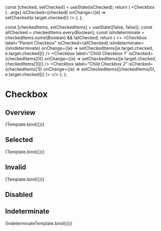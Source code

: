 



<Meta title="Components/Forms/Checkbox" component={Checkbox} />

  const [checked, setChecked] = useState(isChecked);
  return (
    <Checkbox
      {...args}
      isChecked={checked}
      onChange={(e) => setChecked(e.target.checked)}
    />
  );
};

  const [checkedItems, setCheckedItems] = useState([false, false]);
  const allChecked = checkedItems.every(Boolean);
  const isIndeterminate = checkedItems.some(Boolean) && !allChecked;
  return (
    <>
      <Checkbox
        label="Parent Checkbox"
        isChecked={allChecked}
        isIndeterminate={isIndeterminate}
        onChange={(e) => setCheckedItems([e.target.checked, e.target.checked])}
      />
      <Stack pl="lg" mt="s" spacing="s">
        <Checkbox
          label="Child Checkbox 1"
          isChecked={checkedItems[0]}
          onChange={(e) => setCheckedItems([e.target.checked, checkedItems[1]])}
        />
        <Checkbox
          label="Child Checkbox 2"
          isChecked={checkedItems[1]}
          onChange={(e) => setCheckedItems([checkedItems[0], e.target.checked])}
        />
      </Stack>
    </>
  );
};

# Checkbox

## Overview

<Canvas>
  <Story
    name="Overview"
    args={{
      name: 'Control',
      value: 1,
      isChecked: false,
      isDisabled: false,
      isInvalid: false,
      label: 'Regular',
    }}
  >
    {Template.bind({})}
  </Story>
</Canvas>

<ArgsTable story="Overview" />

## Selected

<Canvas>
  <Story
    name="Selected"
    args={{
      name: 'Control',
      value: 1,
      isChecked: true,
      isDisabled: false,
      label: 'Selected',
    }}
  >
    {Template.bind({})}
  </Story>
</Canvas>

## Invalid

<Canvas>
  <Story
    name="Invalid"
    args={{
      name: 'Control',
      value: 1,
      isChecked: false,
      isDisabled: false,
      isInvalid: true,
      label: 'Invalid',
    }}
  >
    {Template.bind({})}
  </Story>
</Canvas>

## Disabled

<Canvas>
  <Story name="Disabled">
    <Stack spacing="lg" direction="row">
      <Checkbox isDisabled={true} label="Disabled" />
      <Checkbox isDisabled={true} isChecked={true} label="Disabled checked" />
    </Stack>
  </Story>
</Canvas>

## Indeterminate

<Canvas>
  <Story name="Indeterminate">{IndeterminateTemplate.bind({})}</Story>
</Canvas>
